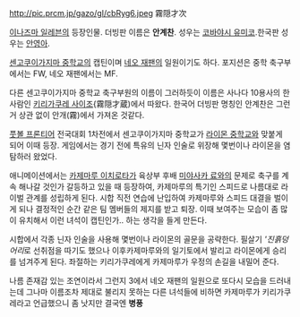 http://pic.prcm.jp/gazo/gI/cbRyg6.jpeg
霧隠才次

[[이나즈마 일레븐]]의 등장인물. 더빙판 이름은 '''안계찬'''. 성우는 [[코바야시 유미코]].한국판 성우는 [[안영아]].

[[센고쿠이가지마 중학교]]의 캡틴이며 [[네오 재팬]]의 일원이기도 하다. 포지션은 중학 축구부에서는 FW, 네오 재팬에서는 MF.

다른 센고쿠이가지마 중학교 축구부원의 이름이 그러하듯이  이름은 사나다 10용사의 한 사람인 [[키리가쿠레 사이조]]{霧隠才蔵)에서 따왔다. 한국어 더빙판 명칭인 안계찬은 그런거 상관 없이 안개(霧)에서 가져온 것같다.

[[풋볼 프론티어]] 전국대회 1차전에서 센고쿠이가지마 중학교가 [[라이몬 중학교]]와 맞붙게 되어 이때 등장. 게임에서는 경기 전에 특유의 닌자 인술로 위장해 몇번이나 라이몬을 염탐하러 왔었다.

애니메이션에서는 [[카제마루 이치로타]]가 육상부 후배 [[미야사카 료]]와의 문제로 축구를 계속 해나갈 것인가 갈등하고 있을 때 등장하여, 카제마루의 특기인 스피드로 나름대로 라이벌 관계를 성립하게 된다. 시합 직전 연습에 난입하여 카제마루와 스피드 대결을 벌이게 되나 결정적인 순간 같은 팀 멤버들의 제지를 받고 퇴장. 이때 보여주는 모습이 좀 많이 유치해서 이런 녀석이 캡틴인가.. 하는 생각을 들게 만든다.

시합에서 각종 닌자 인술을 사용해 몇번이나 라이몬의 골문을 공략한다. 필살기 '''진흙덩어리''로 선취점을 따기도 했으나 이후카제마루와의 일기토에서 발리고 라이몬에게 승리를 넘겨주게 된다. 좌절하는 키리가쿠레에게 카제마루가 우정의 손길을 내밀어 준다.

나름 존재감 있는 조연이라서 그런지 3에서 네오 재팬의 일원으로 또다시 모습을 드러내는데 그나마 이름조차 제대로 불리지 못하는 다른 녀석들에 비하면 카제마루가 키리가쿠레라고 언급했으니 좀 낫지만 결국엔 '''병풍'''
